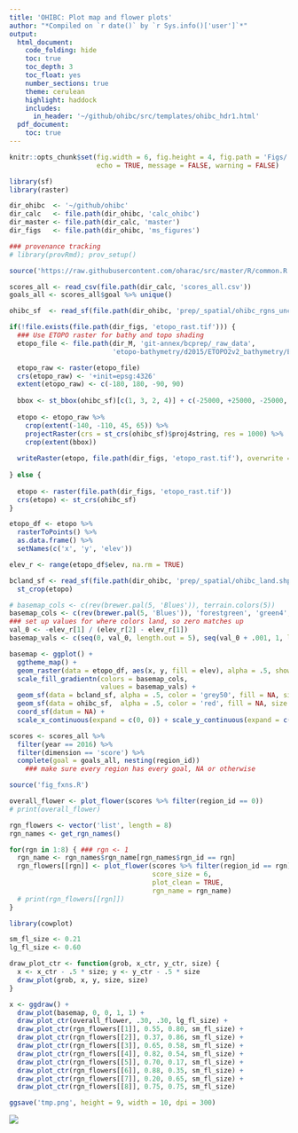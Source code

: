 ```yaml
---
title: 'OHIBC: Plot map and flower plots'
author: "*Compiled on `r date()` by `r Sys.info()['user']`*"
output:
  html_document:
    code_folding: hide
    toc: true
    toc_depth: 3
    toc_float: yes
    number_sections: true
    theme: cerulean
    highlight: haddock
    includes:
      in_header: '~/github/ohibc/src/templates/ohibc_hdr1.html'
  pdf_document:
    toc: true
---
```


``` r

knitr::opts_chunk$set(fig.width = 6, fig.height = 4, fig.path = 'Figs/',
                      echo = TRUE, message = FALSE, warning = FALSE)

library(sf)
library(raster)

dir_ohibc  <- '~/github/ohibc'
dir_calc   <- file.path(dir_ohibc, 'calc_ohibc')
dir_master <- file.path(dir_calc, 'master')
dir_figs   <- file.path(dir_ohibc, 'ms_figures')

### provenance tracking
# library(provRmd); prov_setup()

source('https://raw.githubusercontent.com/oharac/src/master/R/common.R')

scores_all <- read_csv(file.path(dir_calc, 'scores_all.csv'))
goals_all <- scores_all$goal %>% unique()

```


``` r

ohibc_sf  <- read_sf(file.path(dir_ohibc, 'prep/_spatial/ohibc_rgns_unclipped.shp'))

if(!file.exists(file.path(dir_figs, 'etopo_rast.tif'))) {
  ### Use ETOPO raster for bathy and topo shading
  etopo_file <- file.path(dir_M, 'git-annex/bcprep/_raw_data',
                          'etopo-bathymetry/d2015/ETOPO2v2_bathymetry/ETOPO2v2c.tif')

  etopo_raw <- raster(etopo_file)
  crs(etopo_raw) <- '+init=epsg:4326'
  extent(etopo_raw) <- c(-180, 180, -90, 90)
  
  bbox <- st_bbox(ohibc_sf)[c(1, 3, 2, 4)] + c(-25000, +25000, -25000, +25000)
  
  etopo <- etopo_raw %>%
    crop(extent(-140, -110, 45, 65)) %>%
    projectRaster(crs = st_crs(ohibc_sf)$proj4string, res = 1000) %>%
    crop(extent(bbox))
  
  writeRaster(etopo, file.path(dir_figs, 'etopo_rast.tif'), overwrite = TRUE)
  
} else {
  
  etopo <- raster(file.path(dir_figs, 'etopo_rast.tif'))
  crs(etopo) <- st_crs(ohibc_sf)
}

etopo_df <- etopo %>%
  rasterToPoints() %>%
  as.data.frame() %>%
  setNames(c('x', 'y', 'elev'))

elev_r <- range(etopo_df$elev, na.rm = TRUE)

bcland_sf <- read_sf(file.path(dir_ohibc, 'prep/_spatial/ohibc_land.shp')) %>%
  st_crop(etopo)

# basemap_cols <- c(rev(brewer.pal(5, 'Blues')), terrain.colors(5))
basemap_cols <- c(rev(brewer.pal(5, 'Blues')), 'forestgreen', 'green4', '#CCCCCC', '#EEEEEE', '#FFFFFF')
### set up values for where colors land, so zero matches up
val_0 <- -elev_r[1] / (elev_r[2] - elev_r[1])
basemap_vals <- c(seq(0, val_0, length.out = 5), seq(val_0 + .001, 1, length.out = 5))

basemap <- ggplot() +
  ggtheme_map() +
  geom_raster(data = etopo_df, aes(x, y, fill = elev), alpha = .5, show.legend = FALSE) +
  scale_fill_gradientn(colors = basemap_cols,
                       values = basemap_vals) +
  geom_sf(data = bcland_sf, alpha = .5, color = 'grey50', fill = NA, size = .25) +
  geom_sf(data = ohibc_sf,  alpha = .5, color = 'red', fill = NA, size = .5) +
  coord_sf(datum = NA) +
  scale_x_continuous(expand = c(0, 0)) + scale_y_continuous(expand = c(0, 0))

```

``` r
scores <- scores_all %>%
  filter(year == 2016) %>%
  filter(dimension == 'score') %>%
  complete(goal = goals_all, nesting(region_id))
    ### make sure every region has every goal, NA or otherwise

source('fig_fxns.R')

overall_flower <- plot_flower(scores %>% filter(region_id == 0))
# print(overall_flower)

rgn_flowers <- vector('list', length = 8)
rgn_names <- get_rgn_names()

for(rgn in 1:8) { ### rgn <- 1
  rgn_name <- rgn_names$rgn_name[rgn_names$rgn_id == rgn]
  rgn_flowers[[rgn]] <- plot_flower(scores %>% filter(region_id == rgn),
                                    score_size = 6,
                                    plot_clean = TRUE, 
                                    rgn_name = rgn_name)
  # print(rgn_flowers[[rgn]])
}
```

``` r
library(cowplot)

sm_fl_size <- 0.21
lg_fl_size <- 0.60

draw_plot_ctr <- function(grob, x_ctr, y_ctr, size) {
  x <- x_ctr - .5 * size; y <- y_ctr - .5 * size
  draw_plot(grob, x, y, size, size)
}

x <- ggdraw() +
  draw_plot(basemap, 0, 0, 1, 1) +
  draw_plot_ctr(overall_flower, .30, .30, lg_fl_size) +
  draw_plot_ctr(rgn_flowers[[1]], 0.55, 0.80, sm_fl_size) +
  draw_plot_ctr(rgn_flowers[[2]], 0.37, 0.86, sm_fl_size) +
  draw_plot_ctr(rgn_flowers[[3]], 0.65, 0.58, sm_fl_size) +
  draw_plot_ctr(rgn_flowers[[4]], 0.82, 0.54, sm_fl_size) +
  draw_plot_ctr(rgn_flowers[[5]], 0.70, 0.17, sm_fl_size) +
  draw_plot_ctr(rgn_flowers[[6]], 0.88, 0.35, sm_fl_size) +
  draw_plot_ctr(rgn_flowers[[7]], 0.20, 0.65, sm_fl_size) +
  draw_plot_ctr(rgn_flowers[[8]], 0.75, 0.75, sm_fl_size)

ggsave('tmp.png', height = 9, width = 10, dpi = 300)

```

![](tmp.png)
